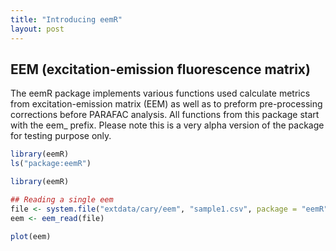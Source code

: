 ```yaml
---
title: "Introducing eemR"
layout: post
---
```


## EEM (excitation-emission fluorescence matrix)

The eemR package implements various functions used calculate metrics from excitation-emission matrix (EEM) as well as to preform pre-processing corrections before PARAFAC analysis. All functions from this package start with the eem_ prefix. Please note this is a very alpha version of the package for testing purpose only.

```r
library(eemR)
ls("package:eemR")
```

```r
library(eemR)

## Reading a single eem
file <- system.file("extdata/cary/eem", "sample1.csv", package = "eemR")
eem <- eem_read(file)

plot(eem)

```

